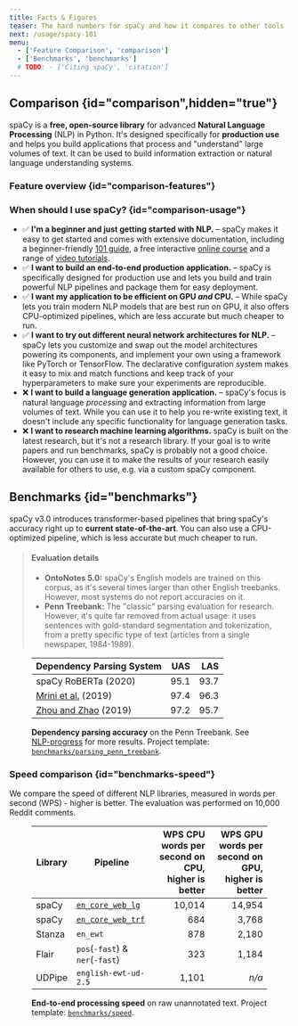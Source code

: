 ```yaml
---
title: Facts & Figures
teaser: The hard numbers for spaCy and how it compares to other tools
next: /usage/spacy-101
menu:
  - ['Feature Comparison', 'comparison']
  - ['Benchmarks', 'benchmarks']
  # TODO: - ['Citing spaCy', 'citation']
---
```


## Comparison {id="comparison",hidden="true"}

spaCy is a **free, open-source library** for advanced **Natural Language
Processing** (NLP) in Python. It's designed specifically for **production use**
and helps you build applications that process and "understand" large volumes of
text. It can be used to build information extraction or natural language
understanding systems.

### Feature overview {id="comparison-features"}


<Features />

### When should I use spaCy? {id="comparison-usage"}

- ✅ **I'm a beginner and just getting started with NLP.** – spaCy makes it easy
  to get started and comes with extensive documentation, including a
  beginner-friendly [101 guide](/usage/spacy-101), a free interactive
  [online course](https://course.spacy.io) and a range of
  [video tutorials](https://www.youtube.com/c/ExplosionAI).
- ✅ **I want to build an end-to-end production application.** – spaCy is
  specifically designed for production use and lets you build and train powerful
  NLP pipelines and package them for easy deployment.
- ✅ **I want my application to be efficient on GPU _and_ CPU.** – While spaCy
  lets you train modern NLP models that are best run on GPU, it also offers
  CPU-optimized pipelines, which are less accurate but much cheaper to run.
- ✅ **I want to try out different neural network architectures for NLP.** –
  spaCy lets you customize and swap out the model architectures powering its
  components, and implement your own using a framework like PyTorch or
  TensorFlow. The declarative configuration system makes it easy to mix and
  match functions and keep track of your hyperparameters to make sure your
  experiments are reproducible.
- ❌ **I want to build a language generation application.** – spaCy's focus is
  natural language _processing_ and extracting information from large volumes of
  text. While you can use it to help you re-write existing text, it doesn't
  include any specific functionality for language generation tasks.
- ❌ **I want to research machine learning algorithms.** spaCy is built on the
  latest research, but it's not a research library. If your goal is to write
  papers and run benchmarks, spaCy is probably not a good choice. However, you
  can use it to make the results of your research easily available for others to
  use, e.g. via a custom spaCy component.

## Benchmarks {id="benchmarks"}

spaCy v3.0 introduces transformer-based pipelines that bring spaCy's accuracy
right up to **current state-of-the-art**. You can also use a CPU-optimized
pipeline, which is less accurate but much cheaper to run.

<!-- TODO: update benchmarks and intro -->

> #### Evaluation details
>
> - **OntoNotes 5.0:** spaCy's English models are trained on this corpus, as
>   it's several times larger than other English treebanks. However, most
>   systems do not report accuracies on it.
> - **Penn Treebank:** The "classic" parsing evaluation for research. However,
>   it's quite far removed from actual usage: it uses sentences with
>   gold-standard segmentation and tokenization, from a pretty specific type of
>   text (articles from a single newspaper, 1984-1989).


<Benchmarks />

<figure>

| Dependency Parsing System                                                      |  UAS |  LAS |
| ------------------------------------------------------------------------------ | ---: | ---: |
| spaCy RoBERTa (2020)                                                           | 95.1 | 93.7 |
| [Mrini et al.](https://khalilmrini.github.io/Label_Attention_Layer.pdf) (2019) | 97.4 | 96.3 |
| [Zhou and Zhao](https://www.aclweb.org/anthology/P19-1230/) (2019)             | 97.2 | 95.7 |

<figcaption class="caption">

**Dependency parsing accuracy** on the Penn Treebank. See
[NLP-progress](http://nlpprogress.com/english/dependency_parsing.html) for more
results. Project template:
[`benchmarks/parsing_penn_treebank`](%%GITHUB_PROJECTS/benchmarks/parsing_penn_treebank).

</figcaption>

</figure>

### Speed comparison {id="benchmarks-speed"}

We compare the speed of different NLP libraries, measured in words per second
(WPS) - higher is better. The evaluation was performed on 10,000 Reddit
comments.

<figure>

| Library | Pipeline                                        | WPS CPU <Help>words per second on CPU, higher is better</Help> | WPS GPU <Help>words per second on GPU, higher is better</Help> |
| ------- | ----------------------------------------------- | -------------------------------------------------------------: | -------------------------------------------------------------: |
| spaCy   | [`en_core_web_lg`](/models/en#en_core_web_lg)   |                                                         10,014 |                                                         14,954 |
| spaCy   | [`en_core_web_trf`](/models/en#en_core_web_trf) |                                                            684 |                                                          3,768 |
| Stanza  | `en_ewt`                                        |                                                            878 |                                                          2,180 |
| Flair   | `pos`(`-fast`) & `ner`(`-fast`)                 |                                                            323 |                                                          1,184 |
| UDPipe  | `english-ewt-ud-2.5`                            |                                                          1,101 |                                                          _n/a_ |

<figcaption class="caption">

**End-to-end processing speed** on raw unannotated text. Project template:
[`benchmarks/speed`](%%GITHUB_PROJECTS/benchmarks/speed).

</figcaption>

</figure>

<!-- TODO: ## Citing spaCy {id="citation"}

-->
